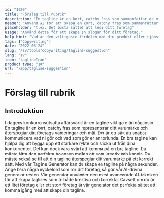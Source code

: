 ```yaml
---
id: "1020"
title: "Förslag till rubrik"
description: "En tagline är en kort, catchy fras som sammanfattar de viktigaste fördelarna med en produkt eller tjänst. Den används ofta i reklam och marknadsföring och bör kunna fånga företagets essens med några få ord."
header: "Använd AI för att skapa en kort, catchy fras som sammanfattar den viktigaste fördelen med din produkt eller tjänst."
placeholder: "t.ex. Det bästa sättet att leda ditt företag"
usage: "Använd detta för att skapa en slogan för ditt företag."
help_hint: "Vad är den viktigaste fördelen med din produkt eller tjänst? Skriv ner det så förvandlar vi det till en Tagline."
tags: ["Copywriting"]
date: "2022-03-28"
slug: "/sv/tools/copywriting/tagline-suggestion"
lang: "sv"
icon: "taglineIcon"
product_type: "10"
url: "/app/tagline-suggestion"
---
```


# Förslag till rubrik

## Introduktion

I dagens konkurrensutsatta affärsvärld är en tagline viktigare än någonsin. En tagline är en kort, catchy fras som representerar ditt varumärke och återspeglar ditt företags värderingar och mål. Det är ett sätt att snabbt kommunicera vad ni gör och vad som gör er annorlunda. En bra tagline kan hjälpa dig att bygga upp ett starkare rykte och sticka ut från dina konkurrenter. Det kan dock vara svårt att komma på en bra tagline. Du måste hitta den perfekta balansen mellan att vara kreativ och koncis. Du måste också se till att din tagline återspeglar ditt varumärke på ett korrekt sätt. Med vår Tagline Generator kan du skapa en tagline på några sekunder. Ange bara några nyckelord som rör ditt företag, så gör vår AI-drivna generator resten. Vår generator använder den mest avancerade AI-tekniken för att skapa taglines som är både kreativa och korrekta. Oavsett om du är ett litet företag eller ett stort företag är vår generator det perfekta sättet att komma igång med att skapa din tagline.
